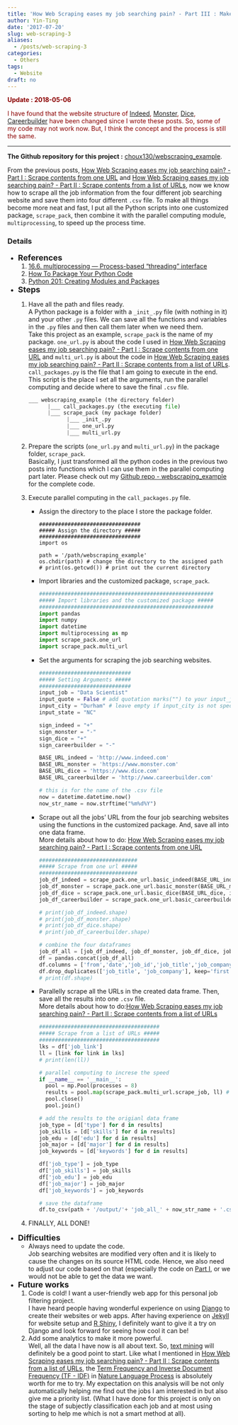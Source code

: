 ```yaml
---
title: 'How Web Scraping eases my job searching pain? - Part III : Make it More Efficient'
author: Yin-Ting
date: '2017-07-20'
slug: web-scraping-3
aliases: 
  - /posts/web-scraping-3
categories:
  - Others
tags:
  - Website
draft: no
---
```

<font color="darkred">
**Update : 2018-05-06** <br /> 

I have found that the website structure of <a href="https://www.indeed.com/">Indeed</a>, <a href="https://www.monster.com/">Monster</a>, <a href="http://www.dice.com/">Dice</a>, <a href="http://www.careerbuilder.com/">Careerbuilder</a> have been changed since I wrote these posts. So, some of my code may not work now. But, I think the concept and the process is still the same. 
</font> 

<hr />

**The Github repository for this project :** [choux130/webscraping_example](https://github.com/choux130/webscraping_example).

From the previous posts,  <a href="/posts/web-scraping-1/">How Web Scraping eases my job searching pain? - Part I : Scrape contents from one URL</a> and  <a href="/posts/web-scraping-2/">How Web Scraping eases my job searching pain? - Part II : Scrape contents from a list of URLs</a>, now we know how to scrape all the job information from the four different job searching website and save them into four different `.csv` file. To make all things become more neat and fast, I put all the Python scripts into one customized package, `scrape_pack`, then combine it with the parallel computing module, `multiprocessing`, to speed up the process time. 

### Details
* **<font size="4">References</font>** <br />
  1. [16.6. multiprocessing — Process-based “threading” interface](https://docs.python.org/2/library/multiprocessing.html)
  2. [How To Package Your Python Code](https://python-packaging.readthedocs.io/en/latest/)
  3. [Python 201: Creating Modules and Packages](https://www.blog.pythonlibrary.org/2012/07/08/python-201-creating-modules-and-packages/)
  
* **<font size="4">Steps</font>** <br />
  1. Have all the path and files ready. <br />
    <span>A Python package is a folder with a `_init_.py` file (with nothing in it) and your other `.py` files. We can save all the functions and variables in the `.py` files and then call them later when we need them. <br />
  Take this project as an example, `scrape_pack` is the name of my package. `one_url.py` is about the code I used in <a href="/posts/web-scraping-1/">How Web Scraping eases my job searching pain? - Part I : Scrape contents from one URL</a> and `multi_url.py` is about the code in <a href="/posts/web-scraping-2/">How Web Scraping eases my job searching pain? - Part II : Scrape contents from a list of URLs</a>. `call_packages.py` is the file that I am going to execute in the end. This script is the place I set all the arguments, run the parallel computing and decide where to save the final `.csv` file. </span>
  
        ```python
        ___ webscraping_example (the directory folder)
              |___ call_packages.py (the executing file)
              |___ scrape_pack (my package folder)
                    |___ _init_.py 
                    |___ one_url.py
                    |___ multi_url.py
        ```

  2. Prepare the scripts (`one_url.py` and `multi_url.py`) in the package folder, `scrape_pack`. <br />
    <span>Basically, I just transformed all the python codes in the previous two posts into functions which I can use them in the parallel computing part later. Please check out my [Github repo - webscraping_example](https://github.com/choux130/webscraping_example) for the complete code.</span>
    
  3. Execute parallel computing in the `call_packages.py` file. 
      * Assign the directory to the place I store the package folder. 
        
        ``` 
        ################################
        ##### Assign the directory #####
        ################################
        import os
      
        path = '/path/webscraping_example'
        os.chdir(path) # change the directory to the assigned path
        # print(os.getcwd()) # print out the current directory
        ```
        
      * Import libraries and the customized package, `scrape_pack`.
        
        ```python
        #######################################################
        ##### Import libraries and the customized package #####
        #######################################################
        import pandas
        import numpy
        import datetime
        import multiprocessing as mp
        import scrape_pack.one_url
        import scrape_pack.multi_url
        ```
        
      * Set the arguments for scraping the job searching websites.
        
        ```python
        #############################
        ##### Setting Arguments #####
        #############################
        input_job = "Data Scientist"
        input_quote = False # add quotation marks("") to your input_job
        input_city = "Durham" # leave empty if input_city is not specified
        input_state = "NC"
  
        sign_indeed = "+"
        sign_monster = "-"
        sign_dice = "+"
        sign_careerbuilder = "-"

        BASE_URL_indeed = 'http://www.indeed.com'
        BASE_URL_monster = 'https://www.monster.com'
        BASE_URL_dice = 'https://www.dice.com'
        BASE_URL_careerbuilder = 'http://www.careerbuilder.com'

        # this is for the name of the .csv file
        now = datetime.datetime.now()
        now_str_name = now.strftime("%m%d%Y")
        ```
        
      * Scrape out all the jobs' URL from the four job searching websites using the functions in the customized package. And, save all into one data frame.<br /> 
        <span>More details about how to do: <a href="/posts/web-scraping-1/">How Web Scraping eases my job searching pain? - Part I : Scrape contents from one URL</a></span>
       
        ```python
        ###############################
        ##### Scrape from one url #####
        ###############################
        job_df_indeed = scrape_pack.one_url.basic_indeed(BASE_URL_indeed, input_job, input_city, input_state, input_quote, sign_indeed)
        job_df_monster = scrape_pack.one_url.basic_monster(BASE_URL_monster, input_job, input_city, input_state, input_quote, sign_monster)
        job_df_dice = scrape_pack.one_url.basic_dice(BASE_URL_dice, input_job, input_city, input_state, input_quote, sign_dice)
        job_df_careerbuilder = scrape_pack.one_url.basic_careerbuilder(BASE_URL_careerbuilder, input_job, input_city, input_state, input_quote, sign_careerbuilder)

        # print(job_df_indeed.shape)
        # print(job_df_monster.shape)
        # print(job_df_dice.shape)
        # print(job_df_careerbuilder.shape)
      
        # combine the four dataframes
        job_df_all = [job_df_indeed, job_df_monster, job_df_dice, job_df_careerbuilder]
        df = pandas.concat(job_df_all)
        df.columns = ['from','date','job_id','job_title','job_company','job_location','job_link']
        df.drop_duplicates(['job_title', 'job_company'], keep='first') # delete duplicates
        # print(df.shape)
        ```
            
      * Parallelly scrape all the URLs in the created data frame. Then, save all the results into one `.csv` file. <br />
        <span>More details about how to do:<a href="/posts/web-scraping-2/">How Web Scraping eases my job searching pain? - Part II : Scrape contents from a list of URLs</a></span>
        
        ```python
        ######################################
        ##### Scrape from a list of URLs #####
        ######################################
        lks = df['job_link']
        ll = [link for link in lks]
        # print(len(ll))

        # parallel computing to increse the speed
        if __name__ == '__main__':
          pool = mp.Pool(processes = 8)
          results = pool.map(scrape_pack.multi_url.scrape_job, ll) # save the results
          pool.close()
          pool.join()
        
        # add the results to the origianl data frame 
        job_type = [d['type'] for d in results]
        job_skills = [d['skills'] for d in results]
        job_edu = [d['edu'] for d in results]
        job_major = [d['major'] for d in results]
        job_keywords = [d['keywords'] for d in results]

        df['job_type'] = job_type 
        df['job_skills'] = job_skills
        df['job_edu'] = job_edu
        df['job_major'] = job_major
        df['job_keywords'] = job_keywords

        # save the dataframe
        df.to_csv(path + '/output/'+ 'job_all_' + now_str_name + '.csv')
        ```
    4. FINALLY, ALL DONE! 
    
* **<font size="4">Difficulties</font>** <br />
  * Always need to update the code. <br />
       <span>Job searching websites are modified very often and it is likely to cause the changes on its source HTML code. Hence, we also need to adjust our code based on that (especially the code on <a href="/posts/web-scraping-1/">Part I</a>, or we would not be able to get the data we want.</span>
    
* **<font size="4">Future works</font>** <br />
  1. Code is cold! I want a user-friendly web app for this personal job filtering project. <br />
        <span>I have heard people having wonderful experience on using [Django](https://www.djangoproject.com/) to create their websites or web apps. After having experience on [Jekyll](https://jekyllrb.com/) for website setup and [R Shiny](https://shiny.rstudio.com/), I definitely want to give it a try on Django and look forward for seeing how cool it can be!</span>
    2. Add some analytics to make it more powerful. <br />
       <span>Well, all the data I have now is all about text. So, [text mining](https://en.wikipedia.org/wiki/Text_mining) will definitely be a good point to start. Like what I mentioned in <a href="/posts/web-scraping-2/">How Web Scraping eases my job searching pain? - Part II : Scrape contents from a list of URLs</a>, the [Term Frequency and Inverse Document Frequency (TF - IDF)](https://janav.wordpress.com/2013/10/27/tf-idf-and-cosine-similarity/) in [Nature Language Process](https://blog.algorithmia.com/introduction-natural-language-processing-nlp/) is absolutely worth for me to try. My expectation on this analysis will be not only automatically helping me find out the jobs I am interested in but also give me a priority list. (What I have done for this project is only on the stage of subjectly classification each job and at most using sorting to help me which is not a smart method at all).  
       </span>